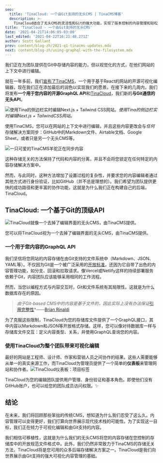 ```yaml
---
seo:
  title: 'TinaCloud: 一个由Git支持的无头CMS | TinaCMS博客'
  description: >-
    TinaCloud结合了无头CMS的灵活性和Git的强大功能，实现了版本控制的内容管理和轻松的协作。
title: 'TinaCloud - 一个由Git支持的无头CMS'
date: '2021-04-21T14:06:05-03:00'
last_edited: '2021-04-22T16:21:48.271Z'
author: Scott Gallant
prev: content/blog-zh/2021-q1-tinacms-updates.mdx
next: content/blog-zh/using-graphql-with-the-filesystem.mdx
---
```


我们正在为团队提供在Git中存储内容的能力，但以视觉化的方式，在他们网站的上下文中进行编辑。

就在一年多前，我们[宣布了TinaCMS](https://www.youtube.com/watch?v=iPDCmbaEF0Y)，一个用于基于React的网站的开源可视化编辑器，现在我们正在添加最后的润色以实现我们的愿景。在接下来的几周内，我们将发布**一个用于您内容的开源GraphQL API**和[TinaCloud](/blog/tina-cloud-a-headless-cms-backed-by-git/)，我们新的**与Git通信的无头API**。

![使用Tina的侧边栏实时编辑Next.js + Tailwind CSS网站。](/img/blog/tina-cms-visual-editing.gif "使用Tina的侧边栏实时编辑Next.js + Tailwind CSS网站。")*使用Tina的侧边栏实时编辑Next.js + TailwindCSS网站。*

使用TinaCMS，您可以在网站的上下文中进行编辑，并且这些内容更改会与*任何*存储解决方案同步：GitHub中的Markdown文件、Airtable文档、Google Sheet，或者只是另一个无头CMS等。

![一只可爱的TinaCMS羊驼正在同步内容](/img/blog/Before.png "在您的TinaCMS网站中编辑，这些内容更改会与任何存储解决方案同步")

这种存储无关的方法保持了代码和内容的分离，并且不会将您锁定在任何特定的内容存储解决方案中。

然而，与此同时，这种方法增加了设置过程的复杂性，并要求您的内容编辑者通过其他方式进行身份验证，比如GitHub（并不总是理想的）。我们希望为团队提供更快的成功路径和更丰富的协作功能，这就是为什么我们正在构建自己的后端，TinaCloud。

## TinaCloud: 一个基于Git的顶级API

![TinaCloud就像一个去掉了编辑界面的无头CMS，由TinaCMS提供。](/img/blog/After.png)

您可以将TinaCloud视为一个去掉了编辑界面的无头CMS，由TinaCMS提供。

### 一个用于您内容的GraphQL API

我们坚信将您网站的内容存储在由Git支持的文件系统中（Markdown、JSON、YAML等）。不仅因为Git是一个被广泛采用的[开放标准](https://github.com/git/git)，还因为它自带了出色的内容管理功能，如分支、回滚和拉取请求。像Vercel或Netlify这样的持续部署服务依赖于Git，内容团队应该能够采用相同的工作流程。

然而，当您以编程方式与内容交互时，Git和文件系统有其局限性。这就是为什么数据库存在的原因。

> *由于Git-based CMS中的内容是基于文件的，因此实际上没有办法保证*[引用完整性](https://en.wikipedia.org/wiki/Referential_integrity)*——[Brian Rinaldi](https://www.stackbit.com/blog/git-based-cms-relationships)

为了克服这些限制，TinaCloud为您的存储库文件提供了一个GraphQL接口，其中内容以Markdown和JSON等开放格式存储。这样，您可以像对待数据库一样与存储库文件交互：定义内容类型、关系，并使用GraphQL查询您的内容。

### 使用TinaCloud为整个团队带来可视化编辑

最好的网站是工程师、设计师、作家和营销人员之间协作的结果。这些人需要能够从单一的真实来源工作，而TinaCloud为管理员提供了一个简单的**仪表板**来管理网站和协作者。![TinaCloud仪表板：项目标签](/img/blog/tina-cloud-dashboard.png "TinaCloud仪表板：项目标签")

TinaCloud为您的编辑团队提供用户管理、身份验证和基本角色。即使他们没有GitHub账户，也可以给您的团队成员访问权限。✨

## 结论

在未来，我们将回顾那些笨拙的传统CMS，想知道为什么我们忍受了这么久。内容管理可以变得更好，我们打算向世界展示现代技术栈的可能性。为了实现这一目标，我们正在倾力于可视化编辑和由Git支持的内容。

我们相信可移植性，这就是为什么我们的无头CMS将您的内容存储在您控制的存储库中的开放规范文件格式中。此外，我们仍然非常致力于TinaCMS的存储无关方法，TinaCloud将是您可用的众多后端存储解决方案之一。TinaCloud是我们向世界展示由Git支持的强大可视化内容管理的基础。